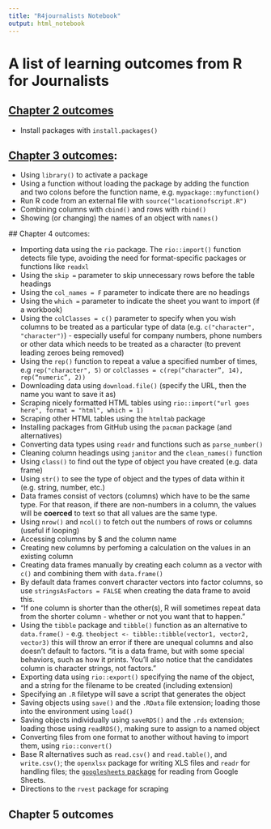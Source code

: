 ```yaml
---
title: "R4journalists Notebook"
output: html_notebook
---
```


# A list of learning outcomes from R for Journalists

## [Chapter 2 outcomes](http://www.machlis.com/R4Journalists/wrap-up.html)

* Install packages with `install.packages()`

## [Chapter 3 outcomes](http://www.machlis.com/R4Journalists/wrap-up-1.html):

* Using `library()` to activate a package
* Using a function without loading the package by adding the function and two colons before the function name, e.g. `mypackage::myfunction()`
* Run R code from an external file with `source("locationofscript.R")`
* Combining columns with `cbind()` and rows with `rbind()`
* Showing (or changing) the names of an object with `names()`

## Chapter 4 outcomes:

* Importing data using the `rio` package. The `rio::import()` function detects file type, avoiding the need for format-specific packages or functions like `readxl`
* Using the `skip = ` parameter to skip unnecessary rows before the table headings
* Using the `col_names = F` parameter to indicate there are no headings
* Using the `which =` parameter to indicate the sheet you want to import (if a workbook)
* Using the `colClasses = c()` parameter to specify when you wish columns to be treated as a particular type of data (e.g. `c("character", "character")`) - especially useful for company numbers, phone numbers or other data which needs to be treated as a character (to prevent leading zeroes being removed)
* Using the `rep()` function to repeat a value a specified number of times, e.g `rep("character", 5)` or `colClasses = c(rep(“character”, 14), rep(“numeric”, 2))`
* Downloading data using `download.file()` (specify the URL, then the name you want to save it as)
* Scraping nicely formatted HTML tables using `rio::import("url goes here", format = "html", which = 1)`
* Scraping other HTML tables using the `htmltab` package
* Installing packages from GitHub using the `pacman` package (and alternatives)
* Converting data types using `readr` and functions such as `parse_number()`
* Cleaning column headings using `janitor` and the `clean_names()` function 
* Using `class()` to find out the type of object you have created (e.g. data frame)
* Using `str()` to see the type of object and the types of data within it (e.g. string, number, etc.)
* Data frames consist of vectors (columns) which have to be the same type. For that reason, if there are non-numbers in a column, the values will be **coerced** to text so that all values are the same type.
* Using `nrow()` and `ncol()` to fetch out the numbers of rows or columns (useful if looping)
* Accessing columns by $ and the column name
* Creating new columns by perfoming a calculation on the values in an existing column
* Creating data frames manually by creating each column as a vector with `c()` and combining them with `data.frame()`
* By default data frames convert character vectors into factor columns, so use `stringsAsFactors = FALSE` when creating the data frame to avoid this.
* "If one column is shorter than the other(s), R will sometimes repeat data from the shorter column - whether or not you want that to happen."
* Using the `tibble` package and `tibble()` function as an alternative to `data.frame()` - e.g. `theobject <- tibble::tibble(vector1, vector2, vector3)` this will throw an error if there are unequal columns and also doesn't default to factors. "it is a data frame, but with some special behaviors, such as how it prints. You’ll also notice that the candidates column is character strings, not factors."
* Exporting data using `rio::export()` specifying the name of the object, and a string for the filename to be created (including extension)
* Specifying an `.R` filetype will save a script that generates the object
* Saving objects using `save()` and the `.RData` file extension; loading those into the environment using `load()`
* Saving objects individually using `saveRDS()` and the `.rds` extension; loading those using `readRDS()`, making sure to assign to a named object
* Converting files from one format to another without having to import them, using `rio::convert()`
* Base R alternatives such as `read.csv()` and `read.table()`, and `write.csv()`; the `openxlsx` package for writing XLS files and `readr` for handling files; the [`googlesheets` package](https://github.com/jennybc/googlesheets) for reading from Google Sheets.
* Directions to the `rvest` package for scraping

## Chapter 5 outcomes



